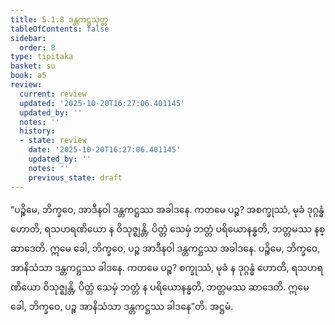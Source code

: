 ```yaml
---
title: 5.1.8 ဒန္တကဋ္ဌသုတ္တ
tableOfContents: false
sidebar:
  order: 8
type: tipitaka
basket: su
book: a5
review:
  current: review
  updated: '2025-10-20T16:27:06.401145'
  updated_by: ''
  notes: ''
  history:
  - state: review
    date: '2025-10-20T16:27:06.401145'
    updated_by: ''
    notes: ''
    previous_state: draft
---
```



<DynamicBreadcrumb />


<ReviewStatus review={frontmatter.review} showDetails={true} />

<HypothesisAnnotation frontmatter={frontmatter} />

<Division number="208" book="a5" e="ch" v="16" p="219">

<Paragraph number="1210" book="a5">
“ပဉ္စိမေ, ဘိက္ခဝေ, အာဒီနဝါ ဒန္တကဋ္ဌဿ အခါဒနေ. ကတမေ ပဉ္စ? အစက္ခုဿံ, မုခံ ဒုဂ္ဂန္ဓံ ဟောတိ, ရသဟရဏိယော န ဝိသုဇ္ဈန္တိ, ပိတ္တံ သေမှံ ဘတ္တံ ပရိယောနန္ဓတိ, ဘတ္တမဿ နစ္ဆာဒေတိ. ဣမေ ခေါ, ဘိက္ခဝေ, ပဉ္စ အာဒီနဝါ ဒန္တကဋ္ဌဿ အခါဒနေ.
</Paragraph>

<Paragraph number="1211" book="a5">
ပဉ္စိမေ, ဘိက္ခဝေ, အာနိသံသာ ဒန္တကဋ္ဌဿ ခါဒနေ. ကတမေ ပဉ္စ? စက္ခုဿံ, မုခံ န ဒုဂ္ဂန္ဓံ ဟောတိ, ရသဟရဏိယော ဝိသုဇ္ဈန္တိ, ပိတ္တံ သေမှံ ဘတ္တံ န ပရိယောနန္ဓတိ, ဘတ္တမဿ ဆာဒေတိ. ဣမေ ခေါ, ဘိက္ခဝေ, ပဉ္စ အာနိသံသာ ဒန္တကဋ္ဌဿ ခါဒနေ”တိ.

</Paragraph>
</Division>

<Paragraph number="1212" type="center" book="a5">
အဋ္ဌမံ.
</Paragraph>